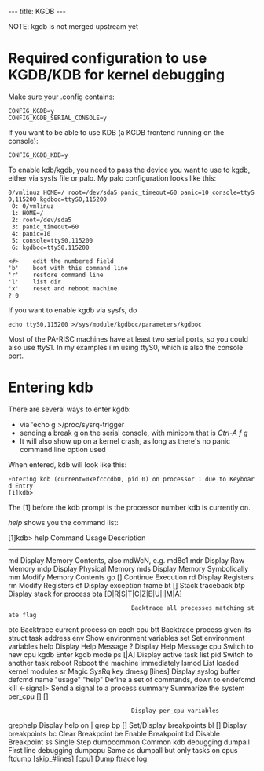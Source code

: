 ---
title: KGDB
---

NOTE: kgdb is not merged upstream yet

= Required configuration to use KGDB/KDB for kernel debugging =
Make sure your .config contains:

 CONFIG_KGDB=y
 CONFIG_KGDB_SERIAL_CONSOLE=y

If you want to be able to use KDB (a KGDB frontend running on the console):

 CONFIG_KGDB_KDB=y

To enable kdb/kgdb, you need to pass the device you want to use to kgdb, either via sysfs file or palo. My palo configuration looks like this:

 0/vmlinuz HOME=/ root=/dev/sda5 panic_timeout=60 panic=10 console=ttyS0,115200 kgdboc=ttyS0,115200
  0: 0/vmlinuz
  1: HOME=/
  2: root=/dev/sda5
  3: panic_timeout=60
  4: panic=10
  5: console=ttyS0,115200
  6: kgdboc=ttyS0,115200

 <#>    edit the numbered field
 'b'    boot with this command line
 'r'    restore command line
 'l'    list dir
 'x'    reset and reboot machine
 ? 0

If you want to enable kgdb via sysfs, do

 echo ttyS0,115200 >/sys/module/kgdboc/parameters/kgdboc

Most of the PA-RISC machines have at least two serial ports, so you could also use ttyS1. In my examples i'm using ttyS0, which is also the console port.

= Entering kdb =
There are several ways to enter kgdb:

* via 'echo g >/proc/sysrq-trigger
* sending a break g on the serial console, with minicom that is ''Ctrl-A f g''
* It will also show up on a kernel crash, as long as there's no panic command line option used

When entered, kdb will look like this:

 Entering kdb (current=0xefcccdb0, pid 0) on processor 1 due to Keyboard Entry
 [1]kdb> 

The [1] before the kdb prompt is the processor number kdb is currently on.

''help'' shows you the command list:

[1]kdb> help
Command         Usage                Description
----------------------------------------------------------
md              <vaddr>             Display Memory Contents, also mdWcN, e.g. md8c1
mdr             <vaddr> <bytes>     Display Raw Memory
mdp             <paddr> <bytes>     Display Physical Memory
mds             <vaddr>             Display Memory Symbolically
mm              <vaddr> <contents>  Modify Memory Contents
go              [<vaddr>]           Continue Execution
rd                                  Display Registers
rm              <reg> <contents>    Modify Registers
ef              <vaddr>             Display exception frame
bt              [<vaddr>]           Stack traceback
btp             <pid>               Display stack for process <pid>
bta             [D|R|S|T|C|Z|E|U|I|M|A]
                                    Backtrace all processes matching state flag
btc                                 Backtrace current process on each cpu
btt             <vaddr>             Backtrace process given its struct task address
env                                 Show environment variables
set                                 Set environment variables
help                                Display Help Message
?                                   Display Help Message
cpu             <cpunum>            Switch to new cpu
kgdb                                Enter kgdb mode
ps              [<flags>|A]         Display active task list
pid             <pidnum>            Switch to another task
reboot                              Reboot the machine immediately
lsmod                               List loaded kernel modules
sr              <key>               Magic SysRq key
dmesg           [lines]             Display syslog buffer
defcmd          name "usage" "help" Define a set of commands, down to endefcmd
kill            <-signal> <pid>     Send a signal to a process
summary                             Summarize the system
per_cpu         <sym> [<bytes>] [<cpu>]
                                    Display per_cpu variables
grephelp                            Display help on | grep
bp              [<vaddr>]           Set/Display breakpoints
bl              [<vaddr>]           Display breakpoints
bc              <bpnum>             Clear Breakpoint
be              <bpnum>             Enable Breakpoint
bd              <bpnum>             Disable Breakpoint
ss                                  Single Step
dumpcommon                          Common kdb debugging
dumpall                             First line debugging
dumpcpu                             Same as dumpall but only tasks on cpus
ftdump          [skip_#lines] [cpu] Dump ftrace log